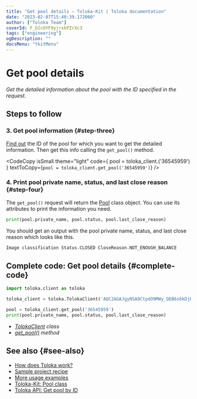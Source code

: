 ```yaml
---
title: "Get pool details — Toloka-Kit | Toloka documentation"
date: "2023-02-07T15:40:39.172060"
author: ["Toloka Team"]
coverId: F_bIcOYF9yjrxkPZrXc3
tags: ["engineering"]
ogDescription: ""
docsMenu: "tkitMenu"
---
```



# Get pool details

_Get the detailed information about the pool with the ID specified in the request._

## Steps to follow

<Import/>

<Instantiate/>

### 3. Get pool information {#step-three}

[Find out](/docs-new/toloka-kit/recipes/get-pools) the ID of the pool for which you want to get the detailed information. Then get this info calling the `get_pool()` method.

<CodeCopy
  isSmall
  theme="light"
  code={
    <HighlightChildren language="python">
      pool = toloka_client.<Term term="get_pool"><GetPool/></Term>('36545959')
    </HighlightChildren>
  }
  textToCopy={`pool = toloka_client.get_pool('36545959')`}
/>

### 4. Print pool private name, status, and last close reason {#step-four}

The `get_pool()` request will return the [Pool](/docs-new/toloka-kit/reference/toloka.client.pool.Pool) class object. You can use its attributes to print the information you need.

```python
print(pool.private_name, pool.status, pool.last_close_reason)
```

You should get an output with the pool private name, status, and last close reason which looks like this.

```bash
Image classification Status.CLOSED CloseReason.NOT_ENOUGH_BALANCE
```

## Complete code: Get pool details {#complete-code}

```python
import toloka.client as toloka

toloka_client = toloka.TolokaClient('AQC2AGAJgyNSA8CtpdO9MWy_QEB6s6kDjHUoElE', 'PRODUCTION')

pool = toloka_client.get_pool('36545959')
print(pool.private_name, pool.status, pool.last_close_reason)
```

<Note mode="tip" title="List of classes and methods used in this recipe">

- _[TolokaClient](/docs-new/toloka-kit/reference/toloka.client.TolokaClient) class_
- _[get_pool()](/docs-new/toloka-kit/reference/toloka.client.TolokaClient.get_pool) method_

</Note>

## See also {#see-also}

- [How does Toloka work?](https://toloka.ai/en/docs/guide/concepts/overview)
- [Sample project recipe](/docs-new/toloka-kit/recipes/learn-basics)
- [More usage examples](/docs-new/toloka-kit/recipes/use-cases)
- [Toloka-Kit: Pool class](/docs-new/toloka-kit/reference/toloka.client.pool.Pool)
- [Toloka API: Get pool by ID](https://toloka.ai/docs/api/api-reference/#get-/pools/-id-)
